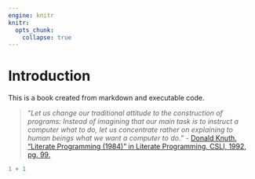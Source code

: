 ```yaml
---
engine: knitr
knitr:
  opts_chunk: 
    collapse: true
---
```


# Introduction {.unnumbered}

This is a book created from markdown and executable code.

> "*Let us change our traditional attitude to the construction of programs: Instead of imagining that our main task is to instruct a computer what to do, let us concentrate rather on explaining to human beings what we want a computer to do.*" - [Donald Knuth. "Literate Programming (1984)" in Literate Programming. CSLI, 1992, pg. 99.](http://www.literateprogramming.com/index.html)

```r
1 + 1
```
